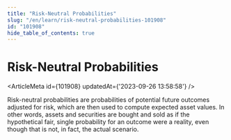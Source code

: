 ```yaml
---
title: "Risk-Neutral Probabilities"
slug: "/en/learn/risk-neutral-probabilities-101908"
id: "101908"
hide_table_of_contents: true
---
```



# Risk-Neutral Probabilities

<ArticleMeta id={101908} updatedAt={'2023-09-26 13:58:58'} />
<div className='border-solid border-b border-t-0 my-4 border-[var(--ifm-color-gray-300)]' />

Risk-neutral probabilities are probabilities of potential future outcomes adjusted for risk, which are then used to compute expected asset values. In other words, assets and securities are bought and sold as if the hypothetical fair, single probability for an outcome were a reality, even though that is not, in fact, the actual scenario.
